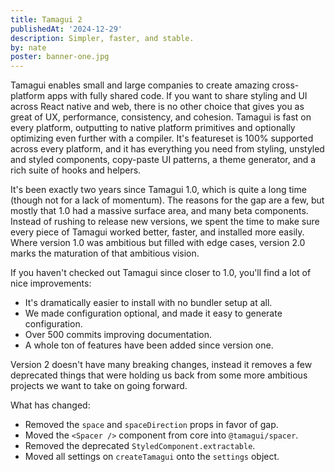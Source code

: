 ```yaml
---
title: Tamagui 2
publishedAt: '2024-12-29'
description: Simpler, faster, and stable.
by: nate
poster: banner-one.jpg
---
```


<IntroParagraph large>
  Tamagui enables small and large companies to create amazing cross-platform apps with fully shared code.
</IntroParagraph>

<IntroParagraph>
  If you want to share styling and UI across React native and web, there is no other choice that gives you as great of UX, performance, consistency, and cohesion. Tamagui is fast on every platform, outputting to native platform primitives and optionally optimizing even further with a compiler. It's featureset is 100% supported across every platform, and it has everything you need from styling, unstyled and styled components, copy-paste UI patterns, a theme generator, and a rich suite of hooks and helpers.
</IntroParagraph>

It's been exactly two years since Tamagui 1.0, which is quite a long time (though not for a lack of momentum). The reasons for the gap are a few, but mostly that 1.0 had a massive surface area, and many beta components. Instead of rushing to release new versions, we spent the time to make sure every piece of Tamagui worked better, faster, and installed more easily. Where version 1.0 was ambitious but filled with edge cases, version 2.0 marks the maturation of that ambitious vision.

If you haven't checked out Tamagui since closer to 1.0, you'll find a lot of nice improvements:

- It's dramatically easier to install with no bundler setup at all.
- We made configuration optional, and made it easy to generate configuration.
- Over 500 commits improving documentation.
- A whole ton of features have been added since version one.

Version 2 doesn't have many breaking changes, instead it removes a few deprecated things that were holding us back from some more ambitious projects we want to take on going forward.

What has changed:

- Removed the `space` and `spaceDirection` props in favor of gap.
- Moved the `<Spacer />` component from core into `@tamagui/spacer`.
- Removed the deprecated `StyledComponent.extractable`.
- Moved all settings on `createTamagui` onto the `settings` object.
